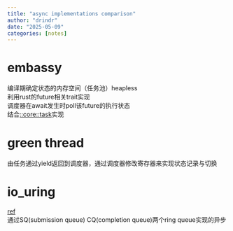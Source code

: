 ```yaml
---
title: "async implementations comparison"
author: "drindr"
date: "2025-05-09"
categories: [notes]
---
```


# embassy
编译期确定状态的内存空间（任务池）heapless  
利用rust的future相关trait实现  
调度器在await发生时poll该future的执行状态  
结合[::core::task](https://doc.rust-lang.org/core/task/index.html)实现

# green thread
由任务通过yield返回到调度器，通过调度器修改寄存器来实现状态记录与切换

# io_uring
[ref](https://arthurchiao.art/blog/intro-to-io-uring-zh/#22-%E5%8E%9F%E7%90%86%E5%8F%8A%E6%A0%B8%E5%BF%83%E6%95%B0%E6%8D%AE%E7%BB%93%E6%9E%84sqcqsqecqe)  
通过SQ(submission queue) CQ(completion queue)两个ring queue实现的异步